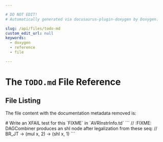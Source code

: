 ```yaml
---

# DO NOT EDIT!
# Automatically generated via docusaurus-plugin-doxygen by Doxygen.

slug: /api/files/todo-md
custom_edit_url: null
keywords:
  - doxygen
  - reference
  - file

---
```





# The `TODO.md` File Reference

<DoxygenPage pluginConfig={pluginConfig}>




## File Listing

The file content with the documentation metadata removed is:

<ProgramListing>

<CodeLine><Highlight kind="normal"># Write an XFAIL test for this &#96;FIXME&#96; in &#96;AVRInstrInfo.td&#96;</Highlight></CodeLine>
<CodeLine></CodeLine>
<CodeLine><Highlight kind="normal">&#96;&#96;&#96;</Highlight></CodeLine>
<CodeLine><Highlight kind="normal">// :FIXME: DAGCombiner produces an shl node after legalization from these seq:</Highlight></CodeLine>
<CodeLine><Highlight kind="normal">// BR&#95;JT -&gt; (mul x, 2) -&gt; (shl x, 1)</Highlight></CodeLine>
<CodeLine><Highlight kind="normal">&#96;&#96;&#96;</Highlight></CodeLine>
<CodeLine></CodeLine>

</ProgramListing>

</DoxygenPage>
